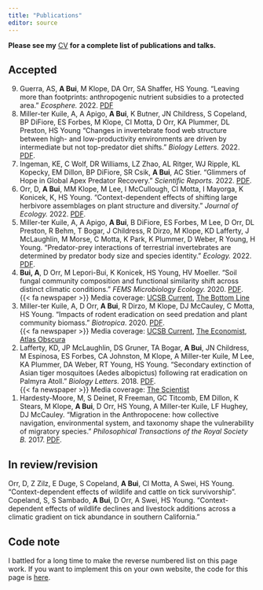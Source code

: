 ```yaml
---
title: "Publications"
editor: source
---
```


**Please see my** [CV](CV/Bui-An_CV.pdf) **for a complete list of publications and talks.**

## Accepted

<ol reversed>

<li>Guerra, AS, **A Bui**, M Klope, DA Orr, SA Shaffer, HS Young. "Leaving more than footprints: anthropogenic nutrient subsidies to a protected area." *Ecosphere.* 2022. [PDF](paper-pdfs/guerra-2022.pdf)</li>

<li>Miller-ter Kuile, A, A Apigo, **A Bui**, K Butner, JN Childress, S Copeland, BP DiFiore, ES Forbes, M Klope, CI Motta, D Orr, KA Plummer, DL Preston, HS Young "Changes in invertebrate food web structure between high- and low-productivity environments are driven by intermediate but not top-predator diet shifts." *Biology Letters.* 2022. [PDF](paper-pdfs/miller-ter-kuile-2022-biolett.pdf).</li>

<li>Ingeman, KE, C Wolf, DR Williams, LZ Zhao, AL Ritger, WJ Ripple, KL Kopecky, EM Dillon, BP DiFiore, SR Csik, **A Bui**, AC Stier. "Glimmers of Hope in Global Apex Predator Recovery." *Scientific Reports.* 2022. [PDF](paper-pdfs/ingeman-2022.pdf).</li>

<li>Orr, D, **A Bui**, MM Klope, M Lee, I McCullough, CI Motta, I Mayorga, K Konicek, K, HS Young. "Context-dependent effects of shifting large herbivore assemblages on plant structure and diversity." *Journal of Ecology.* 2022. [PDF](paper-pdfs/orr-2022.pdf).</li>

<li>Miller-ter Kuile, A, A Apigo, **A Bui**, B DiFiore, ES Forbes, M Lee, D Orr, DL Preston, R Behm, T Bogar, J Childress, R Dirzo, M Klope, KD Lafferty, J McLaughlin, M Morse, C Motta, K Park, K Plummer, D Weber, R Young, H Young. "Predator-prey interactions of terrestrial invertebrates are determined by predator body size and species identity." *Ecology.* 2022. [PDF](paper-pdfs/miller-ter-kuile-2022.pdf).</li>

<li>**Bui, A**, D Orr, M Lepori-Bui, K Konicek, HS Young, HV Moeller. "Soil fungal community composition and functional similarity shift across distinct climatic conditions." *FEMS Microbiology Ecology.* 2020. [PDF](paper-pdfs/bui-2020.pdf).\
{{< fa newspaper >}} Media coverage: [UCSB Current](https://www.news.ucsb.edu/2020/020119/ancient-alliance), [The Bottom Line](https://thebottomline.as.ucsb.edu/2021/01/can-fungi-save-the-planet)</li>

<li>Miller-ter Kuile, A, D Orr, **A Bui**, R Dirzo, M Klope, DJ McCauley, C Motta, HS Young. "Impacts of rodent eradication on seed predation and plant community biomass." *Biotropica*. 2020. [PDF](paper-pdfs/miller-ter-kuile-2020.pdf).\
{{< fa newspaper >}} Media coverage: [UCSB Current](https://www.news.ucsb.edu/2020/020085/plot-twist), [The Economist](https://www.economist.com/science-and-technology/2020/10/31/kill-one-unwanted-species-and-another-arises), [Atlas Obscura](https://www.atlasobscura.com/articles/rats-coconuts-palmyra-atoll)</li>

<li>Lafferty, KD, JP McLaughlin, DS Gruner, TA Bogar, **A Bui**, JN Childress, M Espinosa, ES Forbes, CA Johnston, M Klope, A Miller-ter Kuile, M Lee, KA Plummer, DA Weber, RT Young, HS Young. "Secondary extinction of Asian tiger mosquitoes (Aedes albopictus) following rat eradication on Palmyra Atoll." *Biology Letters.* 2018. [PDF](paper-pdfs/lafferty-2018.pdf).\
{{< fa newspaper >}} Media coverage: [The Scientist](https://www.the-scientist.com/news-opinion/paradise-regained-how-the-palmyra-atoll-got-rid-of-invasive-mosquitoes-30063)</li>

<li>Hardesty-Moore, M, S Deinet, R Freeman, GC Titcomb, EM Dillon, K Stears, M Klope, **A Bui**, D Orr, HS Young, A Miller-ter Kuile, LF Hughey, DJ McCauley. "Migration in the Anthropocene: how collective navigation, environmental system, and taxonomy shape the vulnerability of migratory species." *Philosophical Transactions of the Royal Society B.* 2017. [PDF](paper-pdfs/hardesty-moore-2017.pdf).</li>

</ol>

## In review/revision

Orr, D, Z Zilz, E Duge, S Copeland, **A Bui**, CI Motta, A Swei, HS Young. "Context-dependent effects of wildlife and cattle on tick survivorship".\
Copeland, S, S Sambado, **A Bui**, D Orr, A Swei, HS Young. "Context-dependent effects of wildlife declines and livestock additions across a climatic gradient on tick abundance in southern California."

## Code note

I battled for a long time to make the reverse numbered list on this page work. If you want to implement this on your own website, the code for this page is [here](https://github.com/an-bui/website/blob/main/publications.qmd).
